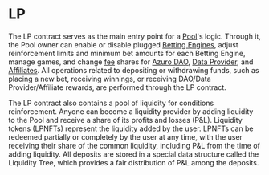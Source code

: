 # LP

The LP contract serves as the main entry point for a [Pool](/concepts/protocol/pools)'s logic. Through it, the Pool owner
can enable or disable plugged [Betting Engines](/concepts/protocol/betting-engines), adjust
reinforcement limits and minimum bet amounts for each Betting Engine, manage games, and
change [fee](/concepts/basic/fees-and-rewards) shares for [Azuro DAO](/concepts/governance/overview),
[Data Provider](/concepts/basic/data-providers), and [Affiliates](/concepts/basic/affiliates). All operations
related to depositing or withdrawing funds, such as placing a new bet, receiving winnings, or receiving
DAO/Data Provider/Affiliate rewards, are performed through the LP contract.

The LP contract also contains a pool of liquidity for conditions reinforcement. Anyone can become a liquidity provider
by adding liquidity to the Pool and receive a share of its profits and losses (P&L). Liquidity tokens (LPNFTs) represent
the liquidity added by the user. LPNFTs can be redeemed partially or completely by the user at any time, with the user
receiving their share of the common liquidity, including P&L from the time of adding liquidity. All deposits are stored
in a special data structure called the Liquidity Tree, which provides a fair distribution of P&L among the deposits.
